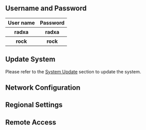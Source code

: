 
## Username and Password

<table>
  <tr>
    <th>User name</th>
    <th>Password</th>
  </tr>
  <tr>
    <th>radxa</th>
    <th>radxa</th>
  </tr>
  <tr>
    <th>rock</th>
    <th>rock</th>
  </tr>
</table>

## Update System

Please refer to the <a href={props.rsetup_path}>System Update</a> section to update the system.

## Network Configuration

<Network product={props.product} />

## Regional Settings

<Locale />

## Remote Access

<RemoteAccess model={props.model} />
